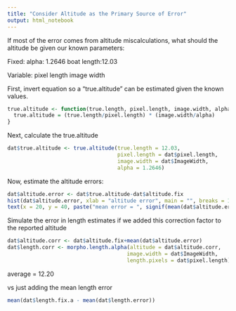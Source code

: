 ```yaml
---
title: "Consider Altitude as the Primary Source of Error"
output: html_notebook
---
```

If most of the error comes from altitude miscalculations, what should the altitude be given our known parameters:

Fixed:
alpha: 1.2646
boat length:12.03

Variable:
pixel length
image width


First, invert equation so a "true.altitude" can be estimated given the known values. 

```r
true.altitude <- function(true.length, pixel.length, image.width, alpha){
  true.altitude = (true.length/pixel.length) * (image.width/alpha)
}
```

Next, calculate the true.altitude
```r
dat$true.altitude <- true.altitude(true.length = 12.03, 
                                   pixel.length = dat$pixel.length, 
                                   image.width = dat$ImageWidth, 
                                   alpha = 1.2646)
```

Now, estimate the altitude errors:
```r
dat$altitude.error <- dat$true.altitude-dat$altitude.fix
hist(dat$altitude.error, xlab = "altitude error", main = "", breaks = 100)
text(x = 20, y = 40, paste("mean error = ", signif(mean(dat$altitude.error, digits =2))))
```

Simulate the error in length estimates if we added this correction factor to the reported altitude
```r
dat$altitude.corr <- dat$altitude.fix+mean(dat$altitude.error)
dat$length.corr <- morpho.length.alpha(altitude = dat$altitude.corr,
                                      image.width = dat$ImageWidth,
                                      length.pixels = dat$pixel.length)


```
average = 12.20

vs just adding the mean length error
```r
mean(dat$length.fix.a - mean(dat$length.error))
```

